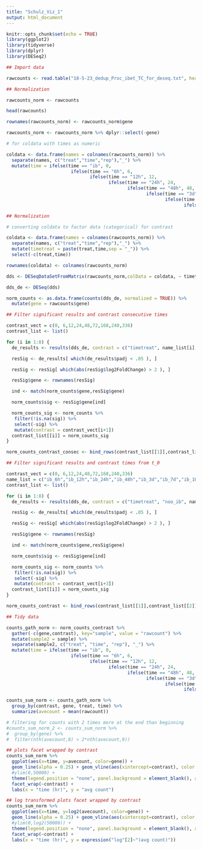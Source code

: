 ```yaml
---
title: "Schulz_Viz_1"
output: html_document
---
```


```r
knitr::opts_chunk$set(echo = TRUE)
library(ggplot2)
library(tidyverse)
library(dplyr)
library(DESeq2)
```


```r
## Import data

rawcounts <- read.table("18-5-23_dedup_Proc_ibet_TC_for_deseq.txt", header = TRUE)

```

```r
## Normalization

rawcounts_norm <- rawcounts

head(rawcounts)

rownames(rawcounts_norm) <- rawcounts_norm$gene

rawcounts_norm <- rawcounts_norm %>% dplyr::select(-gene)

# for coldata with times as numeric

coldata <- data.frame(names = colnames(rawcounts_norm)) %>%
  separate(names, c("treat","time","rep"),"_") %>%
  mutate(time = ifelse(time == "ib", 0, 
                        ifelse(time == "6h", 6, 
                               ifelse(time == "12h", 12,
                                      ifelse(time == "24h", 24,
                                             ifelse(time == "48h", 48,
                                                    ifelse(time == "3d", 72,
                                                           ifelse(time == "7d", 168,
                                                                  ifelse(time == "10d", 240, 336)))))))))
```

```r
## Normalization

# converting coldata to factor data (categorical) for contrast

coldata <- data.frame(names = colnames(rawcounts_norm)) %>%
  separate(names, c("treat","time","rep"),"_") %>%
  mutate(timetreat = paste(treat,time,sep = "_")) %>%
  select(-c(treat,time))

rownames(coldata) <- colnames(rawcounts_norm)

dds <- DESeqDataSetFromMatrix(rawcounts_norm,colData = coldata, ~ timetreat)

dds_de <- DESeq(dds)

norm_counts <- as.data.frame(counts(dds_de, normalized = TRUE)) %>%
  mutate(gene = rawcounts$gene)

```


```r
## Filter significant results and contrast consecutive times

contrast_vect = c(0, 6,12,24,48,72,168,240,336)
contrast_list <- list()

for (i in 1:8) {
  de_results <- results(dds_de, contrast = c("timetreat", name_list[i], name_list[i+1]))

  resSig <- de_results[ which(de_results$padj < .05 ), ]

  resSig <- resSig[ which(abs(resSig$log2FoldChange) > 2 ), ]

  resSig$gene <- rownames(resSig)

  ind <- match(norm_counts$gene,resSig$gene)

  norm_counts$sig <- resSig$gene[ind]

  norm_counts_sig <- norm_counts %>%
   filter(!is.na(sig)) %>%
   select(-sig) %>%
   mutate(contrast = contrast_vect[i+1])
  contrast_list[[i]] = norm_counts_sig 
}

norm_counts_contrast_consec <- bind_rows(contrast_list[[1]],contrast_list[[2]],contrast_list[[3]],contrast_list[[4]],contrast_list[[5]],contrast_list[[6]],contrast_list[[7]],contrast_list[[8]])

```

```r
## Filter significant results and contrast times from t_0

contrast_vect = c(0, 6,12,24,48,72,168,240,336)
name_list = c("ib_6h","ib_12h","ib_24h","ib_48h","ib_3d","ib_7d","ib_10d","ib_14d")
contrast_list <- list()

for (i in 1:8) {
  de_results <- results(dds_de, contrast = c("timetreat", "noo_ib", name_list[i]))

  resSig <- de_results[ which(de_results$padj < .05 ), ]

  resSig <- resSig[ which(abs(resSig$log2FoldChange) > 2 ), ]

  resSig$gene <- rownames(resSig)

  ind <- match(norm_counts$gene,resSig$gene)

  norm_counts$sig <- resSig$gene[ind]

  norm_counts_sig <- norm_counts %>%
   filter(!is.na(sig)) %>%
   select(-sig) %>%
   mutate(contrast = contrast_vect[i+3])
  contrast_list[[i]] = norm_counts_sig 
}

norm_counts_contrast <- bind_rows(contrast_list[[1]],contrast_list[[2]],contrast_list[[3]],contrast_list[[4]],contrast_list[[5]],contrast_list[[6]],contrast_list[[7]],contrast_list[[8]])
```

```r
## Tidy data

counts_gath_norm <- norm_counts_contrast %>%
  gather(-c(gene,contrast), key="sample", value = "rawcount") %>%
  mutate(sample2 = sample) %>%
  separate(sample2, c("treat", "time", "rep"), "_") %>%
  mutate(time = ifelse(time == "ib", 0, 
                        ifelse(time == "6h", 6, 
                               ifelse(time == "12h", 12,
                                      ifelse(time == "24h", 24,
                                             ifelse(time == "48h", 48,
                                                    ifelse(time == "3d", 72,
                                                           ifelse(time == "7d", 168,
                                                                  ifelse(time == "10d", 240, 336)))))))))

counts_sum_norm <- counts_gath_norm %>%
  group_by(contrast, gene, treat, time) %>%
  summarize(avecount = mean(rawcount))

```


```r
# filtering for counts with 2 times more at the end than beginning
#counts_sum_norm_2 <- counts_sum_norm %>%
#  group_by(gene) %>%
#  filter(nth(avecount,8) > 2*nth(avecount,9))
```

```r
## plots facet wrapped by contrast
counts_sum_norm %>%
  ggplot(aes(x=time, y=avecount, color=gene)) + 
  geom_line(alpha = 0.25) + geom_vline(aes(xintercept=contrast), color = "black") + geom_vline(aes(xintercept = 0),color = "black")+
  #ylim(0,50000) +
  theme(legend.position = "none", panel.background = element_blank(), axis.title = element_text(size = 16)) +
  facet_wrap(~contrast) +
  labs(x = "time (hr)", y = "avg count")

## log transformed plots facet wrapped by contrast
counts_sum_norm %>%
  ggplot(aes(x=time, y=log2(avecount), color=gene)) + 
  geom_line(alpha = 0.25) + geom_vline(aes(xintercept=contrast), color = "black") + geom_vline(aes(xintercept = 0),color = "black")+
  #ylim(0,log2(50000)) +
  theme(legend.position = "none", panel.background = element_blank(), axis.title = element_text(size = 16)) +
  facet_wrap(~contrast) +
  labs(x = "time (hr)", y = expression("log"[2]~"(avg count)"))
```


